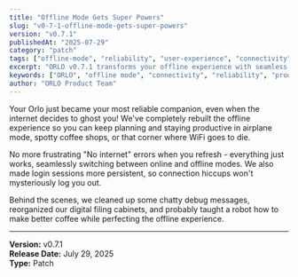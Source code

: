 ```yaml
---
title: "Offline Mode Gets Super Powers"
slug: "v0-7-1-offline-mode-gets-super-powers"
version: "v0.7.1"
publishedAt: "2025-07-29"
category: "patch"
tags: ["offline-mode", "reliability", "user-experience", "connectivity", "session-management"]
excerpt: "ORLO v0.7.1 transforms your offline experience with seamless mode switching, persistent sessions, and reliable functionality even when internet connectivity is spotty."
keywords: ["ORLO", "offline mode", "connectivity", "reliability", "productivity app", "v0.7.1"]
author: "ORLO Product Team"
---
```


Your Orlo just became your most reliable companion, even when the internet decides to ghost you! We've completely rebuilt the offline experience so you can keep planning and staying productive in airplane mode, spotty coffee shops, or that corner where WiFi goes to die.

No more frustrating "No internet" errors when you refresh - everything just works, seamlessly switching between online and offline modes. We also made login sessions more persistent, so connection hiccups won't mysteriously log you out.

Behind the scenes, we cleaned up some chatty debug messages, reorganized our digital filing cabinets, and probably taught a robot how to make better coffee while perfecting the offline experience.

---
**Version:** v0.7.1  
**Release Date:** July 29, 2025  
**Type:** Patch